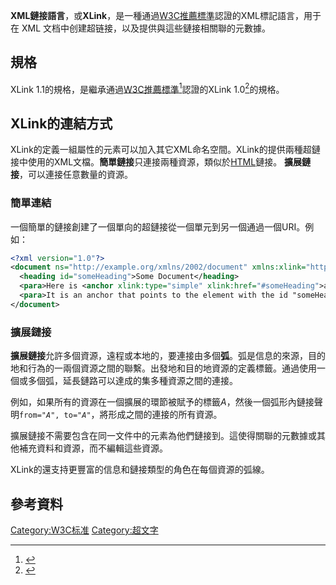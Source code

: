 '''XML鏈接語言'''，或'''XLink'''，是一種通過[[W3C推薦標準|W3C推薦標準]]認證的XML標記語言，用于在 XML 文档中创建超链接，以及提供與這些鏈接相關聯的元數據。

==規格==
XLink 1.1的規格，是繼承通過[[W3C推薦標準|W3C推薦標準]]<ref name="xlink1.1">{{citation |url=http://www.w3.org/TR/xlink11/ |publisher=W3C |title=XML Linking Language (XLink) Version 1.1 |date=May 6, 2010 |accessdate=2011-05-04 |archive-date=2013-03-03 |archive-url=https://web.archive.org/web/20130303134111/http://www.w3.org/TR/xlink11/ }}</ref>認證的XLink 1.0<ref name="xlink1.0">{{citation |url=http://www.w3.org/TR/xlink/ |publisher=W3C |title=XML Linking Language (XLink) Version 1.0 |date=June 8, 2006 |accessdate=2011-05-04 |archive-date=2004-06-07 |archive-url=https://web.archive.org/web/20040607130553/http://www.w3.org/TR/xlink/ |dead-url=no }}</ref>的規格。

==XLink的連結方式==
XLink的定義一組屬性的元素可以加入其它XML命名空間。XLink的提供兩種超鏈接中使用的XML文檔。'''簡單鏈接'''只連接兩種資源，類似於[[HTML|HTML]]鏈接。 '''擴展鏈接'''，可以連接任意數量的資源。

===簡單連結===
一個簡單的鏈接創建了一個單向的超鏈接從一個單元到另一個通過一個URI。例如：
<syntaxhighlight lang=xml><?xml version="1.0"?>
<document ns="http://example.org/xmlns/2002/document" xmlns:xlink="http://www.w3.org/1999/xlink">
  <heading id="someHeading">Some Document</heading>
  <para>Here is <anchor xlink:type="simple" xlink:href="#someHeading">a link</anchor> to the header.</para>
  <para>It is an anchor that points to the element with the id "someHeading" on the current page.</para>
</document></syntaxhighlight>

===擴展鏈接===
'''擴展鏈接'''允許多個資源，遠程或本地的，要連接由多個'''弧'''。弧是信息的來源，目的地和行為的一兩個資源之間的聯繫。出發地和目的地資源的定義標籤。通過使用一個或多個弧，延長鏈路可以達成的集多種資源之間的連接。

例如，如果所有的資源在一個擴展的環節被賦予的標籤<var>A</var>，然後一個弧形內鏈接聲明<code>from="<var>A</var>", to="<var>A</var>"</code>，將形成之間的連接的所有資源。

擴展鏈接不需要包含在同一文件中的元素為他們鏈接到。這使得關聯的元數據或其他補充資料和資源，而不編輯這些資源。

XLink的還支持更豐富的信息和鏈接類型的角色在每個資源的弧線。

==參考資料==
<div class='references-small'>
<references/>
</div>

{{W3C规范和标准}}

{{Authority control}}
[[Category:W3C标准|Category:W3C标准]]
[[Category:超文字|Category:超文字]]
